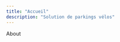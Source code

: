 ```yaml
---
title: "Accueil"
description: "Solution de parkings vélos"
---
```




<Section
    styles="bg-sky-200 dark:bg-sky-900 py-7 min-h-[70vh] flex justify-center overflow-hidden"
  >
   About
  </Section>